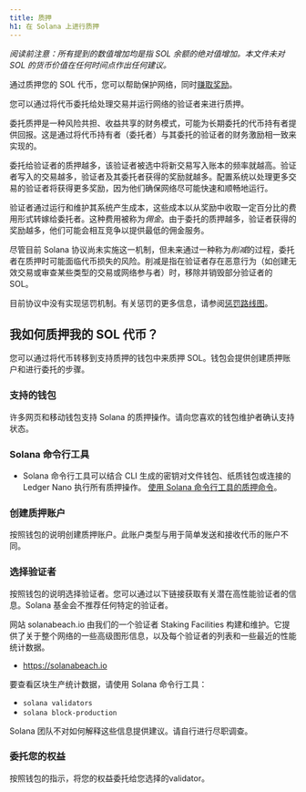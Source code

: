 ```yaml
---
title: 质押
h1: 在 Solana 上进行质押
---
```


_阅读前注意：所有提到的数值增加均是指 SOL 余额的绝对值增加。本文件未对 SOL 的货币价值在任何时间点作出任何建议。_

通过质押您的 SOL 代币，您可以帮助保护网络，同时[赚取奖励](https://docs.anza.xyz/implemented-proposals/staking-rewards)。

您可以通过将代币委托给处理交易并运行网络的验证者来进行质押。

委托质押是一种风险共担、收益共享的财务模式，可能为长期委托的代币持有者提供回报。这是通过将代币持有者（委托者）与其委托的验证者的财务激励相一致来实现的。

委托给验证者的质押越多，该验证者被选中将新交易写入账本的频率就越高。验证者写入的交易越多，验证者及其委托者获得的奖励就越多。配置系统以处理更多交易的验证者将获得更多奖励，因为他们确保网络尽可能快速和顺畅地运行。

验证者通过运行和维护其系统产生成本，这些成本以从奖励中收取一定百分比的费用形式转嫁给委托者。这种费用被称为*佣金*。由于委托的质押越多，验证者获得的奖励越多，他们可能会相互竞争以提供最低的佣金服务。

尽管目前 Solana 协议尚未实施这一机制，但未来通过一种称为*削减*的过程，委托者在质押时可能面临代币损失的风险。削减是指在验证者存在恶意行为（如创建无效交易或审查某些类型的交易或网络参与者）时，移除并销毁部分验证者的 SOL。

目前协议中没有实现惩罚机制。有关惩罚的更多信息，请参阅[惩罚路线图](https://docs.anza.xyz/proposals/optimistic-confirmation-and-slashing#slashing-roadmap)。

## 我如何质押我的 SOL 代币？

您可以通过将代币转移到支持质押的钱包中来质押 SOL。钱包会提供创建质押账户和进行委托的步骤。

### 支持的钱包

许多网页和移动钱包支持 Solana 的质押操作。请向您喜欢的钱包维护者确认支持状态。

### Solana 命令行工具

- Solana 命令行工具可以结合 CLI 生成的密钥对文件钱包、纸质钱包或连接的 Ledger
  Nano 执行所有质押操作。
  [使用 Solana 命令行工具的质押命令](https://docs.anza.xyz/cli/examples/delegate-stake)。

### 创建质押账户

按照钱包的说明创建质押账户。此账户类型与用于简单发送和接收代币的账户不同。

### 选择验证者

按照钱包的说明选择验证者。您可以通过以下链接获取有关潜在高性能验证者的信息。Solana 基金会不推荐任何特定的验证者。

网站 solanabeach.io 由我们的一个验证者 Staking
Facilities 构建和维护。它提供了关于整个网络的一些高级图形信息，以及每个验证者的列表和一些最近的性能统计数据。

- https://solanabeach.io

要查看区块生产统计数据，请使用 Solana 命令行工具：

- `solana validators`
- `solana block-production`

Solana 团队不对如何解释这些信息提供建议。请自行进行尽职调查。

### 委托您的权益

按照钱包的指示，将您的权益委托给您选择的validator。
